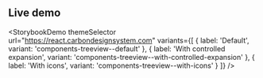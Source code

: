 ## Live demo

<StorybookDemo
  themeSelector
  url="https://react.carbondesignsystem.com"
  variants={[
    {
      label: 'Default',
      variant: 'components-treeview--default'
    },
    {
      label: 'With controlled expansion',
      variant: 'components-treeview--with-controlled-expansion'
    },
    {
      label: 'With icons',
      variant: 'components-treeview--with-icons'
    }
  ]}
/>